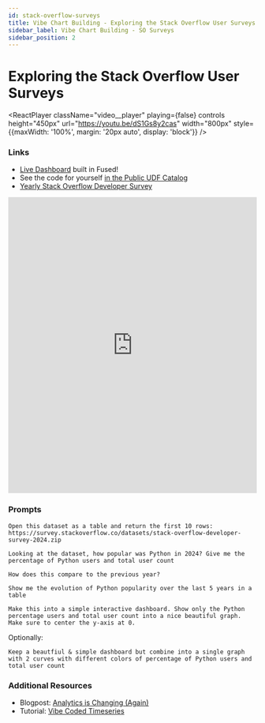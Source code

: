 ```yaml
---
id: stack-overflow-surveys
title: Vibe Chart Building - Exploring the Stack Overflow User Surveys
sidebar_label: Vibe Chart Building - SO Surveys
sidebar_position: 2
---
```


# Exploring the Stack Overflow User Surveys


<ReactPlayer 
    className="video__player"
    playing={false}
    controls
    height="450px"
    url="https://youtu.be/dS1Gs8y2cas"
    width="800px"
    style={{maxWidth: '100%', margin: '20px auto', display: 'block'}}
/>

### Links

- [Live Dashboard](https://www.fused.io/server/v1/realtime-shared/UDF_python_stack_overflow_demo/run/file?dtype_out_raster=png&dtype_out_vector=html) built in Fused!
- See the code for yourself [in the Public UDF Catalog](https://www.fused.io/workbench/catalog/python_stack_overflow_demo-721c5490-df0a-42f6-ad7a-7d36a783858d)
- [Yearly Stack Overflow Developer Survey](https://insights.stackoverflow.com/survey)

<iframe
  src="https://www.fused.io/server/v1/realtime-shared/UDF_python_stack_overflow_demo/run/file?dtype_out_raster=png&dtype_out_vector=html"
  width="100%"
  height="600px"
  frameBorder="0"
  style={{border: 'none', borderRadius: '8px', boxShadow: '0 4px 6px rgba(0, 0, 0, 0.1)'}}
  title="Python Popularity Evolution Dashboard"
></iframe>

### Prompts

```text
Open this dataset as a table and return the first 10 rows: https://survey.stackoverflow.co/datasets/stack-overflow-developer-survey-2024.zip
```

```text
Looking at the dataset, how popular was Python in 2024? Give me the percentage of Python users and total user count
```

```text
How does this compare to the previous year?
```

```text
Show me the evolution of Python popularity over the last 5 years in a table
```

```text
Make this into a simple interactive dashboard. Show only the Python percentage users and total user count into a nice beautiful graph. Make sure to center the y-axis at 0.
```

Optionally:

```text
Keep a beautfiul & simple dashboard but combine into a single graph with 2 curves with different colors of percentage of Python users and total user count
```

### Additional Resources

- Blogpost: [Analytics is Changing (Again)](/blog/analytics-is-changing/)
- Tutorial: [Vibe Coded Timeseries](/tutorials/Geospatial%20with%20Fused/use-cases/vibe-coded-timeseries/)
